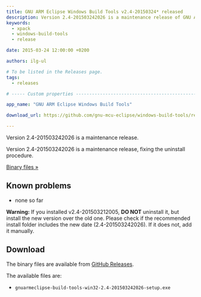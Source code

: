 ```yaml
---
title: GNU ARM Eclipse Windows Build Tools v2.4-20150324* released
description: Version 2.4-201503242026 is a maintenance release of GNU ARM Eclipse Windows Build Tools.
keywords:
  - xpack
  - windows-build-tools
  - release

date: 2015-03-24 12:00:00 +0200

authors: ilg-ul

# To be listed in the Releases page.
tags:
  - releases

# ----- Custom properties -----------------------------------------------------

app_name: "GNU ARM Eclipse Windows Build Tools"

download_url: https://github.com/gnu-mcu-eclipse/windows-build-tools/releases/tag/v2.4b

---
```


<head><title>{frontMatter.title}</title></head>
<head><meta property="og:title" content={frontMatter.title} /></head>

Version 2.4-201503242026 is a maintenance release.

<!-- truncate -->

Version 2.4-201503242026 is a maintenance release, fixing the uninstall procedure.

<!-- truncate -->

<p><a href={frontMatter.download_url}>Binary files »</a></p>

## Known problems

* none so far

**Warning:** If you installed v2.4-201503212005, **DO NOT** uninstall it, but install the new version over the old one. Please check if the recommended install folder includes the new date (2.4-201503242026). If it does not, add it manually.

## Download

The binary files are available from <a href={frontMatter.download_url}>GitHub Releases</a>.

The available files are:

* `gnuarmeclipse-build-tools-win32-2.4-201503242026-setup.exe`
